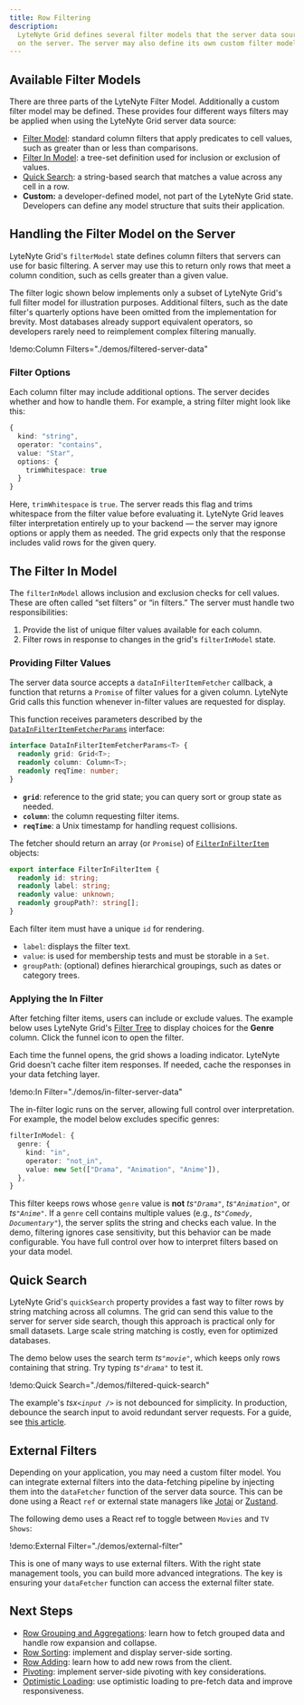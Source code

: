 ```yaml
---
title: Row Filtering
description:
  LyteNyte Grid defines several filter models that the server data source can use to filter rows
  on the server. The server may also define its own custom filter model to implement application-specific filtering logic.
---
```


## Available Filter Models

There are three parts of the LyteNyte Filter Model. Additionally a custom filter model may be defined. These
provides four different ways filters may be applied when using the LyteNyte Grid server data source:

- [Filter Model](/docs/reference/filters#filtermodelitem): standard column filters that
  apply predicates to cell values, such as greater than or less than comparisons.
- [Filter In Model](/docs/reference/filters#filterin): a tree-set definition used
  for inclusion or exclusion of values.
- [Quick Search](/docs/filter-quick-filter): a string-based search that matches a value across any cell in a row.
- **Custom:** a developer-defined model, not part of the LyteNyte Grid state.
  Developers can define any model structure that suits their application.

## Handling the Filter Model on the Server

LyteNyte Grid's `filterModel` state defines column filters that servers can use for basic filtering.
A server may use this to return only rows that meet a column condition, such as cells greater than a given value.

<Callout type="warn">

The filter logic shown below implements only a subset of LyteNyte Grid's full filter model for
illustration purposes. Additional filters, such as the date filter's quarterly options have been omitted from the
implementation for brevity. Most databases already support equivalent operators, so developers rarely
need to reimplement complex filtering manually.

</Callout>

!demo:Column Filters="./demos/filtered-server-data"

### Filter Options

Each column filter may include additional options. The server decides whether and how to handle them.
For example, a string filter might look like this:

```ts
{
  kind: "string",
  operator: "contains",
  value: "Star",
  options: {
    trimWhitespace: true
  }
}
```

Here, `trimWhitespace` is `true`. The server reads this flag and trims whitespace from the
filter value before evaluating it. LyteNyte Grid leaves filter interpretation entirely up to
your backend — the server may ignore options or apply them as needed.
The grid expects only that the response includes valid rows for the given query.

## The Filter In Model

The `filterInModel` allows inclusion and exclusion checks for cell values.
These are often called “set filters” or “in filters.” The server must handle two responsibilities:

1. Provide the list of unique filter values available for each column.
2. Filter rows in response to changes in the grid's `filterInModel` state.

### Providing Filter Values

The server data source accepts a `dataInFilterItemFetcher` callback, a function that
returns a `Promise` of filter values for a given column.
LyteNyte Grid calls this function whenever in-filter values are requested for display.

This function receives parameters described by the
[`DataInFilterItemFetcherParams`](/docs/reference/row-data-source#datainfilteritemfetcherparams) interface:

```ts
interface DataInFilterItemFetcherParams<T> {
  readonly grid: Grid<T>;
  readonly column: Column<T>;
  readonly reqTime: number;
}
```

- **`grid`**: reference to the grid state; you can query sort or group state as needed.
- **`column`**: the column requesting filter items.
- **`reqTime`**: a Unix timestamp for handling request collisions.

The fetcher should return an array (or `Promise`) of [`FilterInFilterItem`](/docs/reference/filters#filterinfilteritem) objects:

```ts
export interface FilterInFilterItem {
  readonly id: string;
  readonly label: string;
  readonly value: unknown;
  readonly groupPath?: string[];
}
```

Each filter item must have a unique `id` for rendering.

- `label`: displays the filter text.
- `value`: is used for membership tests and must be storable in a `Set`.
- `groupPath`: (optional) defines hierarchical groupings, such as dates or category trees.

### Applying the In Filter

After fetching filter items, users can include or exclude values.
The example below uses LyteNyte Grid's [Filter Tree](/docs/component-filter-tree)
to display choices for the **Genre** column. Click the funnel icon to open the filter.

<Callout>

Each time the funnel opens, the grid shows a loading indicator. LyteNyte Grid doesn't cache filter
item responses. If needed, cache the responses in your data fetching layer.

</Callout>

!demo:In Filter="./demos/in-filter-server-data"

The in-filter logic runs on the server, allowing full control over interpretation.
For example, the model below excludes specific genres:

```ts
filterInModel: {
  genre: {
    kind: "in",
    operator: "not_in",
    value: new Set(["Drama", "Animation", "Anime"]),
  },
}
```

This filter keeps rows whose `genre` value is **not** _ts`"Drama"`_, _ts`"Animation"`_, or _ts`"Anime"`_.
If a `genre` cell contains multiple values (e.g., _ts`"Comedy, Documentary"`_), the server splits the string and checks each value.
In the demo, filtering ignores case sensitivity, but this behavior can be made configurable.
You have full control over how to interpret filters based on your data model.

## Quick Search

LyteNyte Grid's `quickSearch` property provides a fast way to filter rows by string matching across all columns.
The grid can send this value to the server for server side search, though this approach is practical only for small datasets.
Large scale string matching is costly, even for optimized databases.

The demo below uses the search term _ts`"movie"`_, which keeps only rows containing that string. Try typing _ts`"drama"`_ to test it.

!demo:Quick Search="./demos/filtered-quick-search"

<Callout type="warn">

The example's _tsx`<input />`_ is not debounced for simplicity. In production, debounce
the search input to avoid redundant server requests. For a guide,
see [this article](https://dev.to/manishkc104/debounce-input-in-react-3726).

</Callout>

## External Filters

Depending on your application, you may need a custom filter model.
You can integrate external filters into the data-fetching pipeline by injecting them into the `dataFetcher` function of the server data source.
This can be done using a React `ref` or external state managers
like [Jotai](https://jotai.org/) or [Zustand](https://zustand.docs.pmnd.rs/getting-started/introduction).

The following demo uses a React ref to toggle between `Movies` and `TV Shows`:

!demo:External Filter="./demos/external-filter"

This is one of many ways to use external filters. With the right state
management tools, you can build more advanced integrations. The key is ensuring your `dataFetcher`
function can access the external filter state.

## Next Steps

- [Row Grouping and Aggregations](/docs/server-data-loading-row-grouping-and-aggregation): learn how
  to fetch grouped data and handle row expansion and collapse.
- [Row Sorting](/docs/server-data-loading-row-sorting): implement and display server-side sorting.
- [Row Adding](/docs/server-data-loading-row-adding): learn how to add new rows from the client.
- [Pivoting](/docs/server-data-loading-pivoting): implement server-side pivoting with key considerations.
- [Optimistic Loading](/docs/server-data-loading-optimistic-loading): use optimistic loading
  to pre-fetch data and improve responsiveness.
